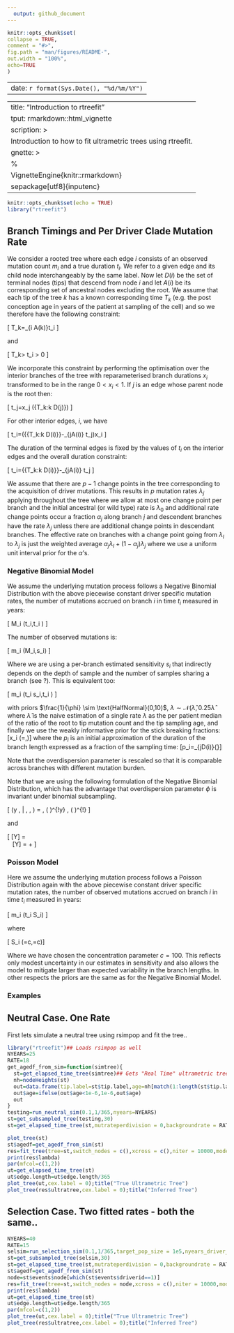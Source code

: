 ```yaml
---
  output: github_document
---
```


  <!-- README.md is generated from README.Rmd. Please edit that file -->

  ```r
knitr::opts_chunk$set(
  collapse = TRUE,
  comment = "#>",
  fig.path = "man/figures/README-",
  out.width = "100%",
  echo=TRUE
)
```
---
  date: `r format(Sys.Date(), "%d/%m/%Y")`
---
  ---
  title: "Introduction to rtreefit"
output: rmarkdown::html_vignette
description: >
  Introduction to how to fit ultrametric trees using rtreefit.
vignette: >
  %\VignetteIndexEntry{Introduction to rtreefit}
%\VignetteEngine{knitr::rmarkdown}
\usepackage[utf8]{inputenc}
---

  ```r
knitr::opts_chunk$set(echo = TRUE)
library("rtreefit")
```

## Branch Timings and Per Driver Clade Mutation Rate

We consider a rooted tree where each edge $i$ consists of an observed mutation count $m_i$ and a true duration $t_i$.  We refer to a given edge and its child node interchangeably by the same label. Now let $D(i)$ be the set of terminal nodes (tips) that descend from node $i$ and let $A(i)$ be its corresponding set of ancestral nodes excluding the root. We assume that each tip of the tree $k$ has a known corresponding time $T_k$ (e.g. the post conception age in years of the patient at sampling of the cell) and so we therefore have the following constraint:

  \[ T_k=\sum_{i \in A(k)}t_i \]

and

\[ T_k> t_i > 0 \]


We incorporate this constraint by performing the optimisation over the interior branches of the tree with reparameterised branch durations $x_i$  transformed to be in the range $0< x_i <1$.  If $j$  is an edge whose parent node is the root then:

  \[ t_j=x_j  \text{min}({T_k:k \in D(j)}) \]

For other interior edges, $i$, we have

\[ t_i=\left(\text{min}\left\{{T_k:k \in D(i)}\right\}-\sum_{j\in A(i)} t_j\right)x_i \]


The duration of the terminal edges is fixed by the values of $t_i$  on the interior edges and the overall duration constraint:

  \[ t_i=\text{min}\left\{{T_k:k \in D(i)}\right\}-\sum_{j\in A(i)} t_j \]

We assume that there are $p-1$ change points in the tree corresponding to the acquisition of driver mutations.  This results in $p$ mutation rates $\lambda_j$ applying throughout the tree where we allow at most one change point per branch and the initial ancestral (or wild type) rate is  $\lambda_0$ and additional rate change points occur a fraction $\alpha_j$ along branch $j$ and descendent branches have the rate $\lambda_j$ unless there are additional change points in descendant branches.  The effective rate on branches with a change point going from $\lambda_l$ to  $\lambda_j$ is just the weighted average $\alpha_j \lambda_l+(1-\alpha_j)\lambda_j$ where we use a uniform unit interval prior for the $\alpha$'s.

### Negative Binomial Model

We assume the underlying mutation process follows a Negative Binomial Distribution with the above piecewise constant driver specific mutation rates, the number of mutations accrued on branch $i$ in time $t_i$ measured in years:

\[ M_i \sim \text{NB}(\lambda t_i,\lambda t_i \phi) \]

The number of observed mutations is:

\[ m_i \sim \text{Binomial}(M_i,s_i) \]

Where we are using a per-branch estimated sensitivity $s_i$ that indirectly depends  on the depth of sample and the number of samples sharing a branch (see ?).  This is equivalent too:

\[ m_i \sim \text{NB}(\lambda t_i s_i,\lambda t_i \phi) \]

with priors $\frac{1}{\phi} \sim \text{HalfNormal}(0,10)$, $\lambda \sim \mathcal{N}(\hat{\lambda},0.25 \hat{\lambda}$ where $\hat{\lambda}$ is the naive estimation of a single rate $\lambda$ as the per patient median of the ratio of the root to tip mutation count and the tip sampling age, and finally we use the weakly informative prior for the stick breaking fractions:
\[x_i \sim \text{Beta}(\alpha=\frac{p_i}{1-\sum_{j\in A(i)}p_j},\beta=1)\]
where the $p_i$ is an initial approximation of the duration of the branch length expressed as a fraction of the sampling time:
\[p_i=\text{min}_{j\in D(i)}\left\{\frac{m_j+1}{\sum_{k\in A(j)}\left(m_k+1\right)}\right\}\]

Note that the overdispersion parameter is rescaled so that it is comparable across branches with different mutation burden.

Note that we are using the following formulation of the Negative Binomial Distribution, which has the advantage that overdispersion parameter $\phi$ is invariant under binomial subsampling.

\[ \text{NB}(y \, | \, \mu, \phi)  = \binom{y + \phi - 1}{y} \,
\left( \frac{\mu}{\mu+\phi} \right)^{\!y} \, \left(
\frac{\phi}{\mu+\phi} \right)^{\!\phi} \]

and

\[ \mathbb{E}[Y] = \mu \ \ \
\text{ and } \ \ \ \text{Var}[Y] = \mu + \frac{\mu^2}{\phi}
\]


### Poisson Model
Here we assume the underlying mutation process follows a Poisson Distribution again with the above piecewise constant driver specific mutation rates, the number of observed mutations accrued on branch $i$ in time $t_i$ measured in years:

\[ m_i \sim \text{Poisson}(\lambda t_i S_i) \]

where

\[ S_i \sim \text{Beta}(\alpha=c,\beta=c\frac{1-s_i}{s_i})\]

Where we have chosen the concentration parameter $c=100$. This reflects only modest uncertainty in our estimates in sensitivity and also allows the model to mitigate larger than expected variability in the branch lengths. In other respects the priors are the same as for the Negative Binomial Model.


### Examples


## Neutral Case.  One Rate
First lets simulate a neutral tree using rsimpop and fit the tree..

```r
library("rtreefit")## Loads rsimpop as well
NYEARS=25
RATE=18
get_agedf_from_sim=function(simtree){
  st=get_elapsed_time_tree(simtree)## Gets "Real Time" ultrametric tree
  nh=nodeHeights(st)
  out=data.frame(tip.label=st$tip.label,age=nh[match(1:length(st$tip.label),st$edge[,2]),2]/365)
  out$age=ifelse(out$age<1e-6,1e-6,out$age)
  out
}
testing=run_neutral_sim(0.1,1/365,nyears=NYEARS)
st=get_subsampled_tree(testing,30)
st=get_elapsed_time_tree(st,mutrateperdivision = 0,backgroundrate = RATE/365,odf=1)

plot_tree(st)
st$agedf=get_agedf_from_sim(st)
res=fit_tree(tree=st,switch_nodes = c(),xcross = c(),niter = 10000,model = "poisson_tree",early_growth_model_on = 0.0)
print(res$lambda)
par(mfcol=c(1,2))
ut=get_elapsed_time_tree(st)
ut$edge.length=ut$edge.length/365
plot_tree(ut,cex.label = 0);title("True Ultrametric Tree")
plot_tree(res$ultratree,cex.label = 0);title("Inferred Tree")
```

## Selection Case. Two fitted rates - both the same..
```r
NYEARS=40
RATE=15
selsim=run_selection_sim(0.1,1/365,target_pop_size = 1e5,nyears_driver_acquisition = 5,nyears = NYEARS,fitness=0.3,minprop = 0.05)
st=get_subsampled_tree(selsim,30)
st=get_elapsed_time_tree(st,mutrateperdivision = 0,backgroundrate = RATE/365,odf=1)
st$agedf=get_agedf_from_sim(st)
node=st$events$node[which(st$events$driverid==1)]
res=fit_tree(tree=st,switch_nodes = node,xcross = c(),niter = 10000,model = "poisson_tree",early_growth_model_on = 0.0)
print(res$lambda)
ut=get_elapsed_time_tree(st)
ut$edge.length=ut$edge.length/365
par(mfcol=c(1,2))
plot_tree(ut,cex.label = 0);title("True Ultrametric Tree")
plot_tree(res$ultratree,cex.label = 0);title("Inferred Tree")
```


